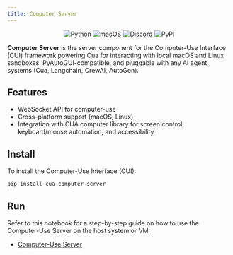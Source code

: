 ```yaml
---
title: Computer Server
---
```


<div
  align="center"
  style={{
    display: 'flex',
    gap: '10px',
    margin: '0 auto',
    width: '100%',
    justifyContent: 'center',
  }}
>
  <a href="#">
    <img
      src="https://img.shields.io/badge/Python-333333?logo=python&logoColor=white&labelColor=blue"
      alt="Python"
    />
  </a>
  <a href="#">
    <img
      src="https://img.shields.io/badge/macOS-000000?logo=apple&logoColor=F0F0F0"
      alt="macOS"
    />
  </a>
  <a href="https://discord.com/invite/mVnXXpdE85">
    <img
      src="https://img.shields.io/badge/Discord-%235865F2.svg?&logo=discord&logoColor=white"
      alt="Discord"
    />
  </a>
  <a href="https://pypi.org/project/cua-computer-server/">
    <img
      src="https://img.shields.io/pypi/v/cua-computer-server?color=blue"
      alt="PyPI"
    />
  </a>
</div>

**Computer Server** is the server component for the Computer-Use Interface (CUI) framework powering Cua for interacting with local macOS and Linux sandboxes, PyAutoGUI-compatible, and pluggable with any AI agent systems (Cua, Langchain, CrewAI, AutoGen).

## Features

- WebSocket API for computer-use
- Cross-platform support (macOS, Linux)
- Integration with CUA computer library for screen control, keyboard/mouse automation, and accessibility

## Install

To install the Computer-Use Interface (CUI):

```bash
pip install cua-computer-server
```

## Run

Refer to this notebook for a step-by-step guide on how to use the Computer-Use Server on the host system or VM:

- [Computer-Use Server](https://github.com/trycua/cua/tree/main/notebooks/samples/computer_server_nb.ipynb)
